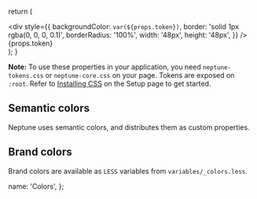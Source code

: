   return (
    <div className="d-flex align-items-center m-b-2">
      <div
        style={{
          backgroundColor: `var(${props.token})`,
          border: 'solid 1px rgba(0, 0, 0, 0.1)',
          borderRadius: '100%',
          width: '48px',
          height: '48px',
        }}
      />
      <div className="m-l-2">{props.token}</div>
    </div>
  );
}

**Note:** To use these properties in your application, you need `neptune-tokens.css` or `neptune-core.css` on your page. Tokens are exposed on `:root`. Refer to [Installing CSS](/about/Setup#installing-css) on the Setup page to get started.

## Semantic colors

Neptune uses semantic colors, and distributes them as custom properties.

<div className="m-b-4">
  <ColorToken token="--color-primary" textColor="#fff" />
  <ColorToken token="--color-secondary" textColor="#fff" />
</div>

<div className="m-b-4">
  <ColorToken token="--color-accent" textColor="#fff" />
  <ColorToken token="--color-positive" textColor="#fff" />
  <ColorToken token="--color-negative" textColor="#fff" />
  <ColorToken token="--color-warning" textColor="#fff" />
</div>

<div className="m-b-4">
  <ColorToken token="--color-text-primary" textColor="#fff" />
  <ColorToken token="--color-text-secondary" textColor="#fff" />
  <ColorToken token="--color-text-inactive" textColor="#fff" />
  <ColorToken token="--color-text-important" textColor="#fff" />
  <ColorToken token="--color-text-link" textColor="#fff" />
  <ColorToken token="--color-text-link-hover" textColor="#fff" />
  <ColorToken token="--color-text-link-active" textColor="#fff" />
  <ColorToken token="--color-text-positive" textColor="#fff" />
  <ColorToken token="--color-text-negative" textColor="#fff" />
  <ColorToken token="--color-text-warning" textColor="#fff" />
</div>

<div className="m-b-4">
  <ColorToken token="--color-control-accent" textColor="#fff" />
  <ColorToken token="--color-control-positive" textColor="#fff" />
  <ColorToken token="--color-control-negative" textColor="#fff" />
  <ColorToken token="--color-control-warning" textColor="#fff" />
</div>

<div className="m-b-4">
  <ColorToken token="--color-border-neutral" />
  <ColorToken token="--color-border-focus" textColor="#fff" />
</div>

<div className="m-b-4">
  <ColorToken token="--color-background-screen" />
  <ColorToken token="--color-background-elevated" />
  <ColorToken token="--color-background-accent" />
  <ColorToken token="--color-background-positive" />
  <ColorToken token="--color-background-negative" />
  <ColorToken token="--color-background-warning" />
</div>

## Brand colors

Brand colors are available as `LESS` variables from `variables/_colors.less`.

  name: 'Colors',
};
